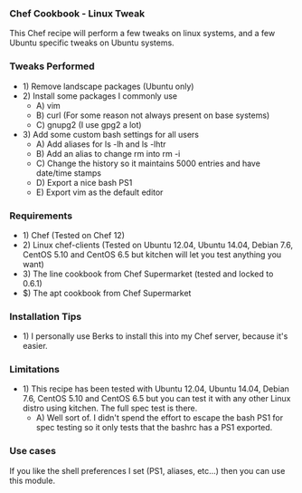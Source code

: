 === Chef Cookbook - Linux Tweak ===
This Chef recipe will perform a few tweaks on linux systems, and a few Ubuntu specific tweaks on Ubuntu systems.
=== Tweaks Performed ===
*1) Remove landscape packages (Ubuntu only)
*2) Install some packages I commonly use
**A) vim
**B) curl (For some reason not always present on base systems)
**C) gnupg2 (I use gpg2 a lot)
*3) Add some custom bash settings for all users
**A) Add aliases for ls -lh and ls -lhtr
**B) Add an alias to change rm into rm -i
**C) Change the history so it maintains 5000 entries and have date/time stamps
**D) Export a nice bash PS1
**E) Export vim as the default editor
=== Requirements ===
*1) Chef (Tested on Chef 12)
*2) Linux chef-clients (Tested on Ubuntu 12.04, Ubuntu 14.04, Debian 7.6, CentOS 5.10 and CentOS 6.5 but kitchen will let you test anything you want)
*3) The line cookbook from Chef Supermarket (tested and locked to 0.6.1)
*$) The apt cookbook from Chef Supermarket
=== Installation Tips ===
*1) I personally use Berks to install this into my Chef server, because it's easier.
=== Limitations ===
*1) This recipe has been tested with Ubuntu 12.04, Ubuntu 14.04, Debian 7.6, CentOS 5.10 and CentOS 6.5 but you can test it with any other Linux distro using kitchen. The full spec test is there.
**A) Well sort of. I didn't spend the effort to escape the bash PS1 for spec testing so it only tests that the bashrc has a PS1 exported.
=== Use cases ===
If you like the shell preferences I set (PS1, aliases, etc...) then you can use this module.
